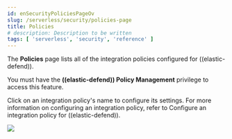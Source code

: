 ```yaml
---
id: enSecurityPoliciesPageOv
slug: /serverless/security/policies-page
title: Policies
# description: Description to be written
tags: [ 'serverless', 'security', 'reference' ]
---
```


<div id="policies-page-ov"></div>

The **Policies** page lists all of the integration policies configured for ((elastic-defend)). 

<DocCallOut title="Requirements">

You must have the **((elastic-defend)) Policy Management** <DocLink id="enSecurityEndpointManagementReq">privilege</DocLink> to access this feature.

</DocCallOut>

Click on an integration policy's name to configure its settings. For more information on configuring an integration policy, refer to <DocLink id="enSecurityConfigureEndpointIntegrationPolicy">Configure an integration policy for ((elastic-defend))</DocLink>.

![](../images/policies-page-ov/-management-admin-policy-list.png)
